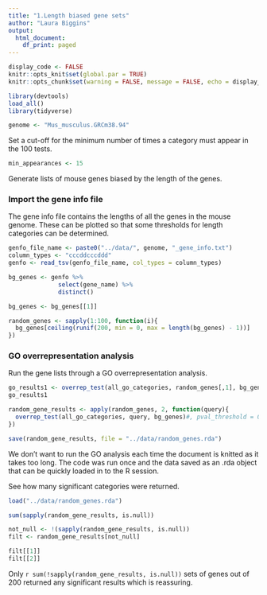 ```yaml
---
title: "1.Length biased gene sets"
author: "Laura Biggins"
output:
  html_document:
    df_print: paged
---
```


```r
display_code <- FALSE
knitr::opts_knit$set(global.par = TRUE)
knitr::opts_chunk$set(warning = FALSE, message = FALSE, echo = display_code)
```

```r
library(devtools)
load_all()
library(tidyverse)

genome <- "Mus_musculus.GRCm38.94"
```

Set a cut-off for the minimum number of times a category must appear in the 100 tests.
```r
min_appearances <- 15
```


Generate lists of mouse genes biased by the length of the genes.

### Import the gene info file       

The gene info file contains the lengths of all the genes in the mouse genome. 
These can be plotted so that some thresholds for length categories can be determined.
```r
genfo_file_name <- paste0("../data/", genome, "_gene_info.txt")
column_types <- "cccddcccddd"
genfo <- read_tsv(genfo_file_name, col_types = column_types)

bg_genes <- genfo %>%
              select(gene_name) %>%
              distinct() 
```


```r
bg_genes <- bg_genes[[1]]

random_genes <- sapply(1:100, function(i){
  bg_genes[ceiling(runif(200, min = 0, max = length(bg_genes) - 1))]
})
```

### GO overrepresentation analysis
         
Run the gene lists through a GO overrepresentation analysis.

```r
go_results1 <- overrep_test(all_go_categories, random_genes[,1], bg_genes)
go_results1

random_gene_results <- apply(random_genes, 2, function(query){
  overrep_test(all_go_categories, query, bg_genes)#, pval_threshold = 0.2)
})

save(random_gene_results, file = "../data/random_genes.rda")
```

We don't want to run the GO analysis each time the document is knitted as it takes
too long. The code was run once and the data saved as an .rda object that can be 
quickly loaded in to the R session.

See how many significant categories were returned.
```r
load("../data/random_genes.rda")

sum(sapply(random_gene_results, is.null))

not_null <- !(sapply(random_gene_results, is.null))
filt <- random_gene_results[not_null]

filt[[1]]
filt[[2]]
```

Only `r sum(!sapply(random_gene_results, is.null))` sets of genes out of 200 returned any significant results which is reassuring.

